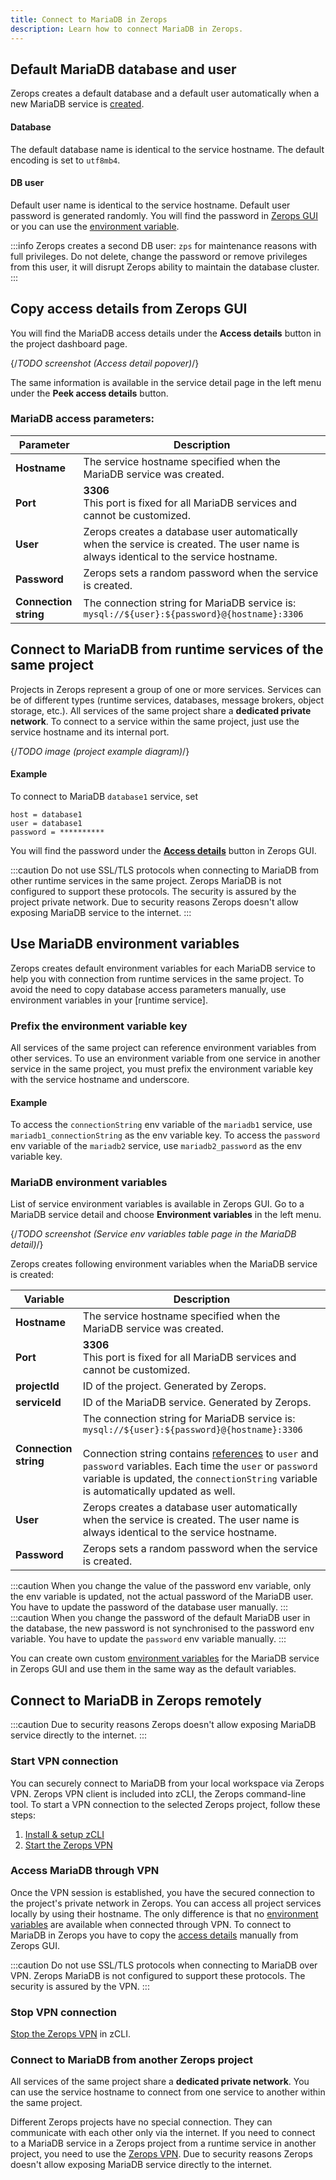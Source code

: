 ```yaml
---
title: Connect to MariaDB in Zerops
description: Learn how to connect MariaDB in Zerops.
---
```


## Default MariaDB database and user

Zerops creates a default database and a default user automatically when a new MariaDB service is [created](/mariadb/how-to/create).

#### Database

The default database name is identical to the service hostname. The default encoding is set to `utf8mb4`.

#### DB user

Default user name is identical to the service hostname. Default user password is generated randomly. You will find the password in [Zerops GUI](/mariadb/how-to/connect#copy-access-details-from-zerops-gui) or you can use the [environment variable](#use-mariadb-environment-variables).

:::info
Zerops creates a second DB user: `zps` for maintenance reasons with full privileges. Do not delete, change the password or remove privileges from this user, it will disrupt Zerops ability to maintain the database cluster.
:::

## Copy access details from Zerops GUI

You will find the MariaDB access details under the **Access details** button in the project dashboard page.

{/*TODO screenshot (Access detail popover)*/}

The same information is available in the service detail page in the left menu under the **Peek access details** button.

### MariaDB access parameters:

| Parameter             | Description                                                                                                                          |
| --------------------- | ------------------------------------------------------------------------------------------------------------------------------------ |
| **Hostname**          | The service hostname specified when the MariaDB service was created.                                                                 |
| **Port**              | **3306**<br/>This port is fixed for all MariaDB services and cannot be customized.                                                   |
| **User**              | Zerops creates a database user automatically when the service is created. The user name is always identical to the service hostname. |
| **Password**          | Zerops sets a random password when the service is created.                                                                           |
| **Connection string** | The connection string for MariaDB service is:<br/>`mysql://${user}:${password}@{hostname}:3306`                                      |

## Connect to MariaDB from runtime services of the same project

Projects in Zerops represent a group of one or more services. Services can be of different types (runtime services, databases, message brokers, object storage, etc.). All services of the same project share a **dedicated private network**. To connect to a service within the same project, just use the service hostname and its internal port.

{/*TODO image (project example diagram)*/}

#### Example

To connect to MariaDB `database1` service, set

```
host = database1
user = database1
password = **********
```

You will find the password under the [**Access details**](/mariadb/how-to/connect#copy-access-details-from-zerops-gui) button in Zerops GUI.

:::caution
Do not use SSL/TLS protocols when connecting to MariaDB from other runtime services in the same project. Zerops MariaDB is not configured to support these protocols. The security is assured by the project private network. Due to security reasons Zerops doesn't allow exposing MariaDB service to the internet.
:::

## Use MariaDB environment variables

Zerops creates default environment variables for each MariaDB service to help you with connection from runtime services in the same project. To avoid the need to copy database access parameters manually, use environment variables in your [runtime service].

### Prefix the environment variable key

All services of the same project can reference environment variables from other services. To use an environment variable from one service in another service in the same project, you must prefix the environment variable key with the service hostname and underscore.

#### Example

To access the `connectionString` env variable of the `mariadb1` service, use `mariadb1_connectionString` as the env variable key.
To access the `password` env variable of the `mariadb2` service, use `mariadb2_password` as the env variable key.

### MariaDB environment variables

List of service environment variables is available in Zerops GUI. Go to a MariaDB service detail and choose **Environment variables** in the left menu.

{/*TODO screenshot (Service env variables table page in the MariaDB detail)*/}

Zerops creates following environment variables when the MariaDB service is created:

| Variable              | Description                                                                                                                                                                                                                                                                                                                                                       |
| --------------------- | ----------------------------------------------------------------------------------------------------------------------------------------------------------------------------------------------------------------------------------------------------------------------------------------------------------------------------------------------------------------- |
| **Hostname**          | The service hostname specified when the MariaDB service was created.                                                                                                                                                                                                                                                                                              |
| **Port**              | **3306**<br/>This port is fixed for all MariaDB services and cannot be customized.                                                                                                                                                                                                                                                                                |
| **projectId**         | ID of the project. Generated by Zerops.                                                                                                                                                                                                                                                                                                                           |
| **serviceId**         | ID of the MariaDB service. Generated by Zerops.                                                                                                                                                                                                                                                                                                                   |
| **Connection string** | The connection string for MariaDB service is:<br/>`mysql://${user}:${password}@{hostname}:3306`<br/><br/>Connection string contains [references](/mariadb/how-to/connect#mariadb-access-parameters) to `user` and `password` variables. Each time the `user` or `password` variable is updated, the `connectionString` variable is automatically updated as well. |
| **User**              | Zerops creates a database user automatically when the service is created. The user name is always identical to the service hostname.                                                                                                                                                                                                                              |
| **Password**          | Zerops sets a random password when the service is created.                                                                                                                                                                                                                                                                                                        |

:::caution
When you change the value of the password env variable, only the env variable is updated, not the actual password of the MariaDB user. You have to update the password of the database user manually.
:::
:::caution
When you change the password of the default MariaDB user in the database, the new password is not synchronised to the password env variable. You have to update the `password` env variable manually.
:::

You can create own custom [environment variables](/features/env-variables) for the MariaDB service in Zerops GUI and use them in the same way as the default variables.

## Connect to MariaDB in Zerops remotely

:::caution
Due to security reasons Zerops doesn't allow exposing MariaDB service directly to the internet.
:::

### Start VPN connection

You can securely connect to MariaDB from your local workspace via Zerops VPN. Zerops VPN client is included into zCLI, the Zerops command-line tool. To start a VPN connection to the selected Zerops project, follow these steps:

1. [Install & setup zCLI](/references/cli)
2. [Start the Zerops VPN](/references/vpn#start-vpn)

### Access MariaDB through VPN

Once the VPN session is established, you have the secured connection to the project's private network in Zerops. You can access all project services locally by using their hostname. The only difference is that no [environment variables](#use-mariadb-environment-variables) are available when connected through VPN. To connect to MariaDB in Zerops you have to copy the [access details](#copy-access-details-from-zerops-gui) manually from Zerops GUI.

:::caution
Do not use SSL/TLS protocols when connecting to MariaDB over VPN. Zerops MariaDB is not configured to support these protocols. The security is assured by the VPN.
:::

### Stop VPN connection

[Stop the Zerops VPN](/references/vpn#stop-vpn) in zCLI.

### Connect to MariaDB from another Zerops project

All services of the same project share a **dedicated private network**. You can use the service hostname to connect from one service to another within the same project.

Different Zerops projects have no special connection. They can communicate with each other only via the internet. If you need to connect to a MariaDB service in a Zerops project from a runtime service in another project, you need to use the [Zerops VPN](#access-mariadb-through-vpn). Due to security reasons Zerops doesn't allow exposing MariaDB service directly to the internet.
